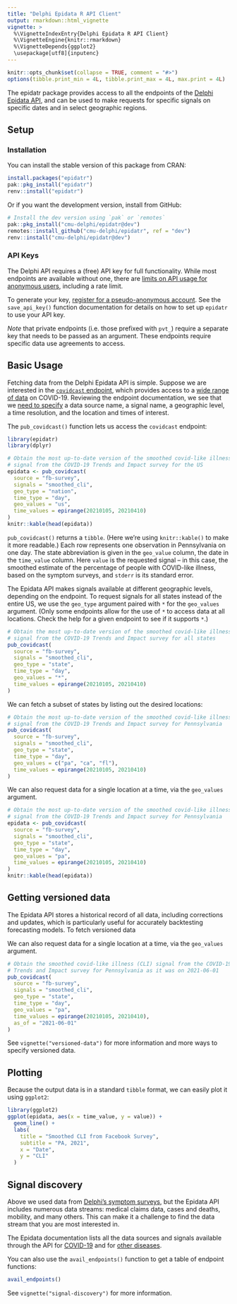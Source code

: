```yaml
---
title: "Delphi Epidata R API Client"
output: rmarkdown::html_vignette
vignette: >
  %\VignetteIndexEntry{Delphi Epidata R API Client}
  %\VignetteEngine{knitr::rmarkdown}
  %\VignetteDepends{ggplot2}
  \usepackage[utf8]{inputenc}
---
```


```r
knitr::opts_chunk$set(collapse = TRUE, comment = "#>")
options(tibble.print_min = 4L, tibble.print_max = 4L, max.print = 4L)
```

The epidatr package provides access to all the endpoints of the [Delphi Epidata
API](https://cmu-delphi.github.io/delphi-epidata/), and can be used to make
requests for specific signals on specific dates and in select geographic
regions.


## Setup

### Installation

You can install the stable version of this package from CRAN:

```R
install.packages("epidatr")
pak::pkg_install("epidatr")
renv::install("epidatr")
```

Or if you want the development version, install from GitHub:

```R
# Install the dev version using `pak` or `remotes`
pak::pkg_install("cmu-delphi/epidatr@dev")
remotes::install_github("cmu-delphi/epidatr", ref = "dev")
renv::install("cmu-delphi/epidatr@dev")
```

### API Keys

The Delphi API requires a (free) API key for full functionality. While most
endpoints are available without one, there are
[limits on API usage for anonymous users](https://cmu-delphi.github.io/delphi-epidata/api/api_keys.html),
including a rate limit.

To generate your key,
[register for a pseudo-anonymous account](https://api.delphi.cmu.edu/epidata/admin/registration_form).
See the `save_api_key()` function documentation for details on how to set up
`epidatr` to use your API key.

_Note_ that private endpoints (i.e. those prefixed with `pvt_`) require a
separate key that needs to be passed as an argument. These endpoints require
specific data use agreements to access.


## Basic Usage

Fetching data from the Delphi Epidata API is simple. Suppose we are
interested in the
[`covidcast` endpoint](https://cmu-delphi.github.io/delphi-epidata/api/covidcast.html),
which provides access to a
[wide range of data](https://cmu-delphi.github.io/delphi-epidata/api/covidcast_signals.html)
on COVID-19. Reviewing the endpoint documentation, we see that we
[need to specify](https://cmu-delphi.github.io/delphi-epidata/api/covidcast.html#constructing-api-queries)
a data source name, a signal name, a geographic level, a time resolution, and
the location and times of interest.

The `pub_covidcast()` function lets us access the `covidcast` endpoint:

```r
library(epidatr)
library(dplyr)

# Obtain the most up-to-date version of the smoothed covid-like illness (CLI)
# signal from the COVID-19 Trends and Impact survey for the US
epidata <- pub_covidcast(
  source = "fb-survey",
  signals = "smoothed_cli",
  geo_type = "nation",
  time_type = "day",
  geo_values = "us",
  time_values = epirange(20210105, 20210410)
)
knitr::kable(head(epidata))
```

`pub_covidcast()` returns a `tibble`. (Here we’re using `knitr::kable()` to make
it more readable.) Each row represents one observation in Pennsylvania on one
day. The state abbreviation is given in the `geo_value` column, the date in
the `time_value` column. Here `value` is the requested signal -- in this
case, the smoothed estimate of the percentage of people with COVID-like
illness, based on the symptom surveys, and `stderr` is its standard error.

The Epidata API makes signals available at different geographic levels,
depending on the endpoint. To request signals for all states instead of the
entire US, we use the `geo_type` argument paired with `*` for the
`geo_values` argument. (Only some endpoints allow for the use of `*` to
access data at all locations. Check the help for a given endpoint to see if
it supports `*`.)

```r
# Obtain the most up-to-date version of the smoothed covid-like illness (CLI)
# signal from the COVID-19 Trends and Impact survey for all states
pub_covidcast(
  source = "fb-survey",
  signals = "smoothed_cli",
  geo_type = "state",
  time_type = "day",
  geo_values = "*",
  time_values = epirange(20210105, 20210410)
)
```

We can fetch a subset of states by listing out the desired locations:

```r
# Obtain the most up-to-date version of the smoothed covid-like illness (CLI)
# signal from the COVID-19 Trends and Impact survey for Pennsylvania
pub_covidcast(
  source = "fb-survey",
  signals = "smoothed_cli",
  geo_type = "state",
  time_type = "day",
  geo_values = c("pa", "ca", "fl"),
  time_values = epirange(20210105, 20210410)
)
```

We can also request data for a single location at a time, via the `geo_values` argument.

```r
# Obtain the most up-to-date version of the smoothed covid-like illness (CLI)
# signal from the COVID-19 Trends and Impact survey for Pennsylvania
epidata <- pub_covidcast(
  source = "fb-survey",
  signals = "smoothed_cli",
  geo_type = "state",
  time_type = "day",
  geo_values = "pa",
  time_values = epirange(20210105, 20210410)
)
knitr::kable(head(epidata))
```

## Getting versioned data

The Epidata API stores a historical record of all data, including corrections and updates, which is particularly useful for accurately backtesting forecasting models. To fetch versioned data

We can also request data for a single location at a time, via the `geo_values` argument.

```r
# Obtain the smoothed covid-like illness (CLI) signal from the COVID-19
# Trends and Impact survey for Pennsylvania as it was on 2021-06-01
pub_covidcast(
  source = "fb-survey",
  signals = "smoothed_cli",
  geo_type = "state",
  time_type = "day",
  geo_values = "pa",
  time_values = epirange(20210105, 20210410),
  as_of = "2021-06-01"
)
```

See `vignette("versioned-data")` for more information and more ways to specify versioned data.


## Plotting

Because the output data is in a standard `tibble` format, we can easily plot
it using `ggplot2`:

```r
library(ggplot2)
ggplot(epidata, aes(x = time_value, y = value)) +
  geom_line() +
  labs(
    title = "Smoothed CLI from Facebook Survey",
    subtitle = "PA, 2021",
    x = "Date",
    y = "CLI"
  )
```

## Signal discovery

Above we used data from [Delphi’s symptom surveys](https://delphi.cmu.edu/covid19/ctis/), but the Epidata API includes numerous data streams: medical claims data, cases and deaths, mobility, and many others. This can make it a challenge to find the data stream that you are most interested in.

The Epidata documentation lists all the data sources and signals available through the API for [COVID-19](https://cmu-delphi.github.io/delphi-epidata/api/covidcast_signals.html) and for [other diseases](https://cmu-delphi.github.io/delphi-epidata/api/README.html#source-specific-parameters).

You can also use the `avail_endpoints()` function to get a table of endpoint functions:

```r
avail_endpoints()
```

See `vignette("signal-discovery")` for more information.
